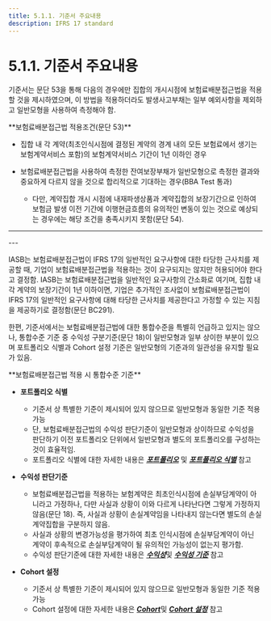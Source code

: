 ```yaml
---
title: 5.1.1. 기준서 주요내용
description: IFRS 17 standard
---
```


# 5.1.1. 기준서 주요내용

기준서는 문단 53을 통해 다음의 경우에만 집합의 개시시점에 보험료배분접근법을 적용할 것을 제시하였으며, 이 방법을 적용하더라도 발생사고부채는 일부 예외사항을 제외하고 일반모형을 사용하여 측정해야 함.&#x20;

<Callout severity="success">
**보험료배분접근법 적용조건(문단 53)**

* 집합 내 각 계약(최초인식시점에 결정된 계약의 경계 내의 모든 보험료에서 생기는 보험계약서비스 포함)의 보험계약서비스 기간이 1년 이하인 경우&#x20;

* 보험료배분접근법을 사용하여 측정한 잔여보장부채가 일반모형으로 측정한 결과와 중요하게 다르지 않을 것으로 합리적으로 기대하는 경우(BBA Test 통과)
  * 다만, 계약집합 개시 시점에 내재파생상품과 계약집합의 보장기간으로 인하여 보험금 발생 이전 기간에 이행현금흐름의 유의적인 변동이 있는 것으로 예상되는 경우에는 해당 조건을 충족시키지 못함(문단 54).&#x20;
</Callout>

---
<CenterImg src="/ifrs/그림5-3.png" caption="[보험료배분접근법 적용조건]" width="400"/>
---

IASB는 보험료배분접근법이 IFRS 17의 일반적인 요구사항에 대한 타당한 근사치를 제공할 때, 기업이 보험료배분접근법을 적용하는 것이 요구되지는 않지만 허용되어야 한다고 결정함. IASB는 보험료배분접근법을 일반적인 요구사항의 간소화로 여기며, 집합 내 각 계약의 보장기간이 1년 이하이면, 기업은 추가적인 조사없이 보험료배분접근법이 IFRS 17의 일반적인 요구사항에 대해 타당한 근사치를 제공한다고 가정할 수 있는 지침을 제공하기로 결정함(문단 BC291).

한편, 기준서에서는 보험료배분접근법에 대한 통합수준을 특별히 언급하고 있지는 않으나, 통합수준 기준 중 수익성 구분기준(문단 18)이 일반모형과 일부 상이한 부분이 있으며 포트폴리오 식별과 Cohort 설정 기준은 일반모형의 기준과의 일관성을 유지할 필요가 있음.&#x20;

<Callout severity="success">
**보험료배분접근법 적용 시 통합수준 기준**&#x20;

* **포트폴리오 식별**&#x20;
  * 기준서 상 특별한 기준이 제시되어 있지 않으므로 일반모형과 동일한 기준 적용 가능&#x20;
  * 단, 보험료배분접근법의 수익성 판단기준이 일반모형과 상이하므로 수익성을 판단하기 이전 포트폴리오 단위에서 일반모형과 별도의 포트폴리오를 구성하는 것이 효율적임.
  * 포트폴리오 식별에 대한 자세한 내용은 [_**포트폴리오**_](/ifrs/231) 및 [_**포트폴리오 식별**_](/ifrs/233) 참고&#x20;

* **수익성 판단기준**
  * 보험료배분접근법을 적용하는 보험계약은 최초인식시점에 손실부담계약이 아니라고 가정하나, 다만 사실과 상황이 이와 다르게 나타난다면 그렇게 가정하지 않음(문단 18). 즉, 사실과 상황이 손실계약임을 나타내지 않는다면 별도의 손실계약집합을 구분하지 않음.&#x20;
  * 사실과 상황의 변경가능성을 평가하여 최초 인식시점에 손실부담계약이 아닌 계약이 후속적으로 손실부담계약이 될 유의적인 가능성이 없는지 평가함.&#x20;
  * 수익성 판단기준에 대한 자세한 내용은 [_**수익성**_](/ifrs/231)및 [_**수익성 기준**_](/ifrs/233) 참고&#x20;

* **Cohort 설정**
  * 기준서 상 특별한 기준이 제시되어 있지 않으므로 일반모형과 동일한 기준 적용 가능
  * Cohort 설정에 대한 자세한 내용은 [_**Cohort**_](/ifrs/231)및 [_**Cohort 설정**_](/ifrs/233) 참고&#x20;
</Callout>
